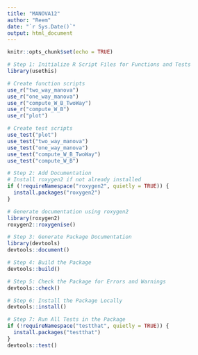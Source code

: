 ---
title: "MANOVA12"
author: "Reem"
date: "`r Sys.Date()`"
output: html_document
---

```{r setup, include=FALSE}
knitr::opts_chunk$set(echo = TRUE)
```

```{r}
# Step 1: Initialize R Script Files for Functions and Tests
library(usethis)

# Create function scripts
use_r("two_way_manova")
use_r("one_way_manova")
use_r("compute_W_B_TwoWay")
use_r("compute_W_B")
use_r("plot")

# Create test scripts
use_test("plot")
use_test("two_way_manova")
use_test("one_way_manova")
use_test("compute_W_B_TwoWay")
use_test("compute_W_B")
```
```{r}
# Step 2: Add Documentation
# Install roxygen2 if not already installed
if (!requireNamespace("roxygen2", quietly = TRUE)) {
  install.packages("roxygen2")
}

# Generate documentation using roxygen2
library(roxygen2)
roxygen2::roxygenise()

```
```{r}
# Step 3: Generate Package Documentation
library(devtools)
devtools::document()
```
```{r}
# Step 4: Build the Package
devtools::build()
```

```{r}
# Step 5: Check the Package for Errors and Warnings
devtools::check()
```

```{r}
# Step 6: Install the Package Locally
devtools::install()
```
```{r}
# Step 7: Run All Tests in the Package
if (!requireNamespace("testthat", quietly = TRUE)) {
  install.packages("testthat")
}
devtools::test()
```


